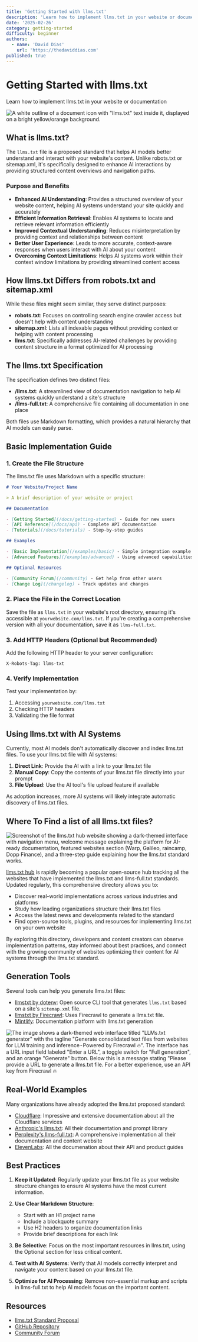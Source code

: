 ```yaml
---
title: 'Getting Started with llms.txt'
description: 'Learn how to implement llms.txt in your website or documentation'
date: '2025-02-26'
category: getting-started
difficulty: beginner
authors:
  - name: 'David Dias'
    url: 'https://thedaviddias.com'
published: true
---
```


# Getting Started with llms.txt

<p className="mt-2 text-xl text-muted-foreground">Learn how to implement llms.txt in your website or documentation</p>

![A white outline of a document icon with "llms.txt" text inside it, displayed on a bright yellow/orange background.](/guides/llms-txt-ai-format-standard.webp)

## What is llms.txt?

The `llms.txt` file is a proposed standard that helps AI models better understand and interact with your website's content. Unlike robots.txt or sitemap.xml, it's specifically designed to enhance AI interactions by providing structured content overviews and navigation paths.

### Purpose and Benefits

- **Enhanced AI Understanding**: Provides a structured overview of your website content, helping AI systems understand your site quickly and accurately
- **Efficient Information Retrieval**: Enables AI systems to locate and retrieve relevant information efficiently
- **Improved Contextual Understanding**: Reduces misinterpretation by providing context and relationships between content
- **Better User Experience**: Leads to more accurate, context-aware responses when users interact with AI about your content
- **Overcoming Context Limitations**: Helps AI systems work within their context window limitations by providing streamlined content access

## How llms.txt Differs from robots.txt and sitemap.xml

While these files might seem similar, they serve distinct purposes:

- **robots.txt**: Focuses on controlling search engine crawler access but doesn't help with content understanding
- **sitemap.xml**: Lists all indexable pages without providing context or helping with content processing
- **llms.txt**: Specifically addresses AI-related challenges by providing content structure in a format optimized for AI processing

## The llms.txt Specification

The specification defines two distinct files:

- **/llms.txt**: A streamlined view of documentation navigation to help AI systems quickly understand a site's structure
- **/llms-full.txt**: A comprehensive file containing all documentation in one place

Both files use Markdown formatting, which provides a natural hierarchy that AI models can easily parse.

## Basic Implementation Guide

### 1. Create the File Structure

The llms.txt file uses Markdown with a specific structure:

```markdown
# Your Website/Project Name

> A brief description of your website or project

## Documentation

- [Getting Started](/docs/getting-started) - Guide for new users
- [API Reference](/docs/api) - Complete API documentation
- [Tutorials](/docs/tutorials) - Step-by-step guides

## Examples

- [Basic Implementation](/examples/basic) - Simple integration example
- [Advanced Features](/examples/advanced) - Using advanced capabilities

## Optional Resources

- [Community Forum](/community) - Get help from other users
- [Change Log](/changelog) - Track updates and changes
```

### 2. Place the File in the Correct Location

Save the file as `llms.txt` in your website's root directory, ensuring it's accessible at `yourwebsite.com/llms.txt`. If you're creating a comprehensive version with all your documentation, save it as `llms-full.txt`.

### 3. Add HTTP Headers (Optional but Recommended)

Add the following HTTP header to your server configuration:

```
X-Robots-Tag: llms-txt
```

### 4. Verify Implementation

Test your implementation by:
1. Accessing `yourwebsite.com/llms.txt`
2. Checking HTTP headers
3. Validating the file format

## Using llms.txt with AI Systems

Currently, most AI models don't automatically discover and index llms.txt files. To use your llms.txt file with AI systems:

1. **Direct Link**: Provide the AI with a link to your llms.txt file
2. **Manual Copy**: Copy the contents of your llms.txt file directly into your prompt
3. **File Upload**: Use the AI tool's file upload feature if available

As adoption increases, more AI systems will likely integrate automatic discovery of llms.txt files.

## Where To Find a list of all llms.txt files?

![Screenshot of the llms.txt hub website showing a dark-themed interface with navigation menu, welcome message explaining the platform for AI-ready documentation, featured websites section (Warp, Galileo, raincamp, Dopp Finance), and a three-step guide explaining how the llms.txt standard works.](/guides/llms-txt-hub-homepage.webp)

[llms.txt hub](https://llmstxthub.com) is rapidly becoming a popular open-source hub tracking all the websites that have implemented the llms.txt and llms-full.txt standards. Updated regularly, this comprehensive directory allows you to:
- Discover real-world implementations across various industries and platforms
- Study how leading organizations structure their llms.txt files
- Access the latest news and developments related to the standard
- Find open-source tools, plugins, and resources for implementing llms.txt on your own website

By exploring this directory, developers and content creators can observe implementation patterns, stay informed about best practices, and connect with the growing community of websites optimizing their content for AI systems through the llms.txt standard.

## Generation Tools

Several tools can help you generate llms.txt files:

- [llmstxt by dotenv](https://github.com/dotenvx/llmstxt): Open source CLI tool that generates `llms.txt` based on a site's `sitemap.xml` file.
- [llmstxt by Firecrawl](https://llmstxt.firecrawl.dev/): Uses Firecrawl to generate a llms.txt file.
- [Mintlify](https://mintlify.com/blog/simplifying-docs-with-llms-txt): Documentation platform with llms.txt generation

![The image shows a dark-themed web interface titled "LLMs.txt generator" with the tagline "Generate consolidated text files from websites for LLM training and inference - Powered by Firecrawl 🔥". The interface has a URL input field labeled "Enter a URL", a toggle switch for "Full generation", and an orange "Generate" button. Below this is a message stating "Please provide a URL to generate a llms.txt file. For a better experience, use an API key from Firecrawl 🔥](/guides/llms-generator-firescrawl.webp)

## Real-World Examples

Many organizations have already adopted the llms.txt proposed standard:

- [Cloudflare](https://llmstxthub.com/websites/cloudflare-llms-txt): Impressive and extensive documentation about all the Cloudflare services
- [Anthropic's llms.txt](https://llmstxthub.com/websites/anthropic-llms-txt): All their documentation and prompt library
- [Perplexity's llms-full.txt](https://llmstxthub.com/website/perplexity): A comprehensive implementation all their documentation and content website
- [ElevenLabs](https://llmstxthub.com/websites/elevenlabs-llms-txt): All the documenation about their API and product guides


## Best Practices

1. **Keep it Updated**: Regularly update your llms.txt file as your website structure changes to ensure AI systems have the most current information.

2. **Use Clear Markdown Structure**:
   - Start with an H1 project name
   - Include a blockquote summary
   - Use H2 headers to organize documentation links
   - Provide brief descriptions for each link

3. **Be Selective**: Focus on the most important resources in llms.txt, using the Optional section for less critical content.

4. **Test with AI Systems**: Verify that AI models correctly interpret and navigate your content based on your llms.txt file.

5. **Optimize for AI Processing**: Remove non-essential markup and scripts in llms-full.txt to help AI models focus on the important content.

## Resources

- [llms.txt Standard Proposal](https://llmstxt.org)
- [GitHub Repository](https://github.com/thedaviddias/llms-txt-hub)
- [Community Forum](https://github.com/thedaviddias/llms-txt-hub/discussions)
